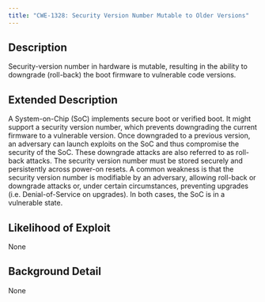 ```yaml
---
title: "CWE-1328: Security Version Number Mutable to Older Versions"
---
```


## Description
Security-version number in hardware is mutable, resulting in the ability to downgrade (roll-back) the boot firmware to vulnerable code versions.

## Extended Description

A System-on-Chip (SoC) implements secure boot or verified boot. It might support a security version number, which prevents downgrading the current firmware to a vulnerable version. Once downgraded to a previous version, an adversary can launch exploits on the SoC and thus compromise the security of the SoC. These downgrade attacks are also referred to as roll-back attacks.
The security version number must be stored securely and persistently across power-on resets. A common weakness is that the security version number is modifiable by an adversary, allowing roll-back or downgrade attacks or, under certain circumstances, preventing upgrades (i.e. Denial-of-Service on upgrades). In both cases, the SoC is in a vulnerable state.


## Likelihood of Exploit
None

## Background Detail
None
        